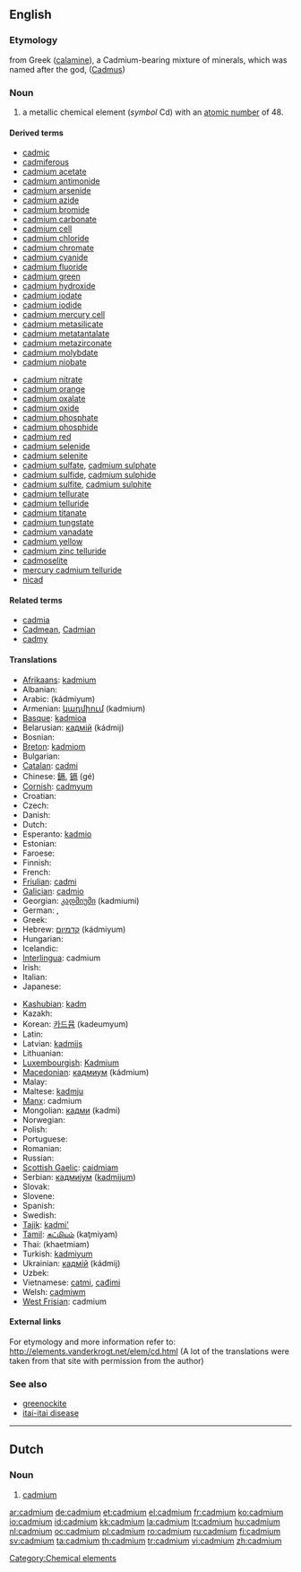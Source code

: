 ==English==
{{elements|Cd|silver|Ag|indium|In}}

===Etymology===
from Greek {{polytonic|[[Καδμεία]]}} ([[calamine]]), a Cadmium-bearing mixture of minerals, which was named after the god, {{polytonic|[[Κάδμος]]}} ([[Cadmus]])

===Noun===
{{en-noun|-}}
{{wikipedia}}

# a metallic chemical element (''symbol'' Cd) with an [[atomic number]] of 48.

====Derived terms====
{{top2}}
* [[cadmic]]
* [[cadmiferous]]
* [[cadmium acetate]]
* [[cadmium antimonide]]
* [[cadmium arsenide]]
* [[cadmium azide]]
* [[cadmium bromide]]
* [[cadmium carbonate]]
* [[cadmium cell]]
* [[cadmium chloride]]
* [[cadmium chromate]]
* [[cadmium cyanide]]
* [[cadmium fluoride]]
* [[cadmium green]]
* [[cadmium hydroxide]]
* [[cadmium iodate]]
* [[cadmium iodide]]
* [[cadmium mercury cell]]
* [[cadmium metasilicate]]
* [[cadmium metatantalate]]
* [[cadmium metazirconate]]
* [[cadmium molybdate]]
* [[cadmium niobate]]
{{mid2}}
* [[cadmium nitrate]]
* [[cadmium orange]]
* [[cadmium oxalate]]
* [[cadmium oxide]]
* [[cadmium phosphate]]
* [[cadmium phosphide]]
* [[cadmium red]]
* [[cadmium selenide]]
* [[cadmium selenite]]
* [[cadmium sulfate]], [[cadmium sulphate]]
* [[cadmium sulfide]], [[cadmium sulphide]]
* [[cadmium sulfite]], [[cadmium sulphite]]
* [[cadmium tellurate]]
* [[cadmium telluride]]
* [[cadmium titanate]]
* [[cadmium tungstate]]
* [[cadmium vanadate]]
* [[cadmium yellow]]
* [[cadmium zinc telluride]]
* [[cadmoselite]]
* [[mercury cadmium telluride]]
* [[nicad]]
{{bottom}}

====Related terms====
* [[cadmia]]
* [[Cadmean]], [[Cadmian]]
* [[cadmy]]

====Translations====
{{trans-top|chemical element}}
* [[Afrikaans]]: [[kadmium]]
* Albanian: {{t-|sq|kadmium|xs=Albanian}}
* Arabic: {{Arab|[[كادميوم]]}} (kádmiyum) {{m}}
* Armenian: [[կադմիում]] (kadmium)
* [[Basque]]: [[kadmioa]]
* Belarusian: [[кадмiй]] (kádmij) {{m}}
* Bosnian: {{t-|bs|kadmij}}
* [[Breton]]: [[kadmiom]]
* Bulgarian: {{t-|bg|кадмий|m|tr=kádmij|sc=Cyrl}}
* [[Catalan]]: [[cadmi]]
* Chinese: [[鎘]], [[镉]] (gé)
* [[Cornish]]: [[cadmyum]]
* Croatian: {{t-|hr|kadmij}}
* Czech: {{t+|cs|kadmium}}
* Danish: {{t-|da|kadmium}}
* Dutch: {{t+|nl|cadmium|n}}
* Esperanto: [[kadmio]]
* Estonian: {{t-|et|kaadmium}}
* Faroese: {{t-|fo|kadmium|xs=Faroese}}
* Finnish: {{t+|fi|kadmium}}
* French: {{t+|fr|cadmium|m}}
* [[Friulian]]: [[cadmi]]
* [[Galician]]: [[cadmio]]
* Georgian: [[კადმიუმი]] (kadmiumi)
* German: {{t+|de|Kadmium|n}}, {{t+|de|Cadmium|n}}
* Greek: {{t+|el|κάδμιο|n|tr=kádmio|sc=Grek}}
* Hebrew: [[קדמיום]] (kádmiyum)
* Hungarian: {{t+|hu|kadmium}}
* Icelandic: {{t+|is|kadmín}}
* [[Interlingua]]: cadmium
* Irish: {{t+|ga|caidmiam|xs=Irish}}
* Italian: {{t+|it|cadmio|m}}
* Japanese: {{t+|ja|カドミウム|tr=kadomiumu|sc=Jpan}}
{{trans-mid}}
* [[Kashubian]]: [[kadm]]
* Kazakh: {{t-|kk|кадмий|tr=kadmiy|sc=Cyrl|xs=Kazakh}}
* Korean: [[카드뮴]] (kadeumyum)
* Latin: {{t+|la|cadmium|n}}
* Latvian: [[kadmijs]]
* Lithuanian: {{t+|lt|kadmis|xs=Lithuanian}}
* [[Luxembourgish]]: [[Kadmium]]
* [[Macedonian]]: [[кадмиум]] (kádmium) {{m}}
* Malay: {{t-|ms|kadmium|xs=Malay}}
* Maltese: [[kadmju]]
* [[Manx]]: cadmium
* Mongolian: [[кадми]] (kadmi)
* Norwegian: {{t-|no|cadmium}}
* Polish: {{t+|pl|kadm|m}}
* Portuguese: {{t+|pt|cádmio|m}}
* Romanian: {{t+|ro|cadmiu|n}}
* Russian: {{t+|ru|кадмий|m|tr=kádmij|sc=Cyrl}}
* [[Scottish Gaelic]]: [[caidmiam]]
* Serbian: [[кадмиjум]] ([[kadmijum]]) {{m}}
* Slovak: {{t-|sk|kadmium}}
* Slovene: {{t+|sl|kadmij}}
* Spanish: {{t+|es|cadmio|m}}
* Swedish: {{t+|sv|kadmium|n}}
* [[Tajik]]: [[kadmi']]
* [[Tamil]]: [[கட்மியம்]] (kaţmiyam)
* Thai: {{Thai|[[แคดเมียม]]}} (khaetmiam)
* Turkish: [[kadmiyum]]
* Ukrainian: [[кадмiй]] (kádmij) {{m}}
* Uzbek: {{t-|uz|кадмий|tr=kadmiy|sc=Cyrl|xs=Uzbek}}
* Vietnamese: [[catmi]], [[cađimi]]
* Welsh: [[cadmiwm]]
* [[West Frisian]]: cadmium
{{trans-bottom}}

====External links====
For etymology and more information refer to:
http://elements.vanderkrogt.net/elem/cd.html
(A lot of the translations were taken from that site with permission from the author)

===See also===
* [[greenockite]]
* [[itai-itai disease]]

[[Category:Chemical elements]]

----

==Dutch==
{{wikipedia|lang=nl}}

===Noun===
{{infl|nl|noun|g=n}}

# {{chemical element|lang=nl}} [[cadmium#English|cadmium]]

[[ar:cadmium]]
[[de:cadmium]]
[[et:cadmium]]
[[el:cadmium]]
[[fr:cadmium]]
[[ko:cadmium]]
[[io:cadmium]]
[[id:cadmium]]
[[kk:cadmium]]
[[la:cadmium]]
[[lt:cadmium]]
[[hu:cadmium]]
[[nl:cadmium]]
[[oc:cadmium]]
[[pl:cadmium]]
[[ro:cadmium]]
[[ru:cadmium]]
[[fi:cadmium]]
[[sv:cadmium]]
[[ta:cadmium]]
[[th:cadmium]]
[[tr:cadmium]]
[[vi:cadmium]]
[[zh:cadmium]]